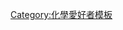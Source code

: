 {{Userbox
  | border-c     = black
  | id           = <s>化學</s>
  | id-c         = white
  | id-fc        = black
  | id-s         = 14
  | info         = &nbsp;這個用戶對'''[[化學]]'''一竅不通或<br>&nbsp;毫無興趣。
  | info-c       = #00FFFF
  | info-fc      = black
  | info-s       = 10
  | usercategory = 對化學提不起興趣的維基人
}}<noinclude>[[Category:化學愛好者模板]][[Category:對化學提不起興趣的維基人| ]]</noinclude>